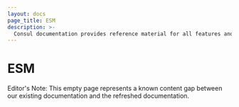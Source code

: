 ```yaml
---
layout: docs
page_title: ESM
description: >-
  Consul documentation provides reference material for all features and options available in Consul.
---
```


# ESM

Editor's Note: This empty page represents a known content gap between our existing documentation and the refreshed documentation.